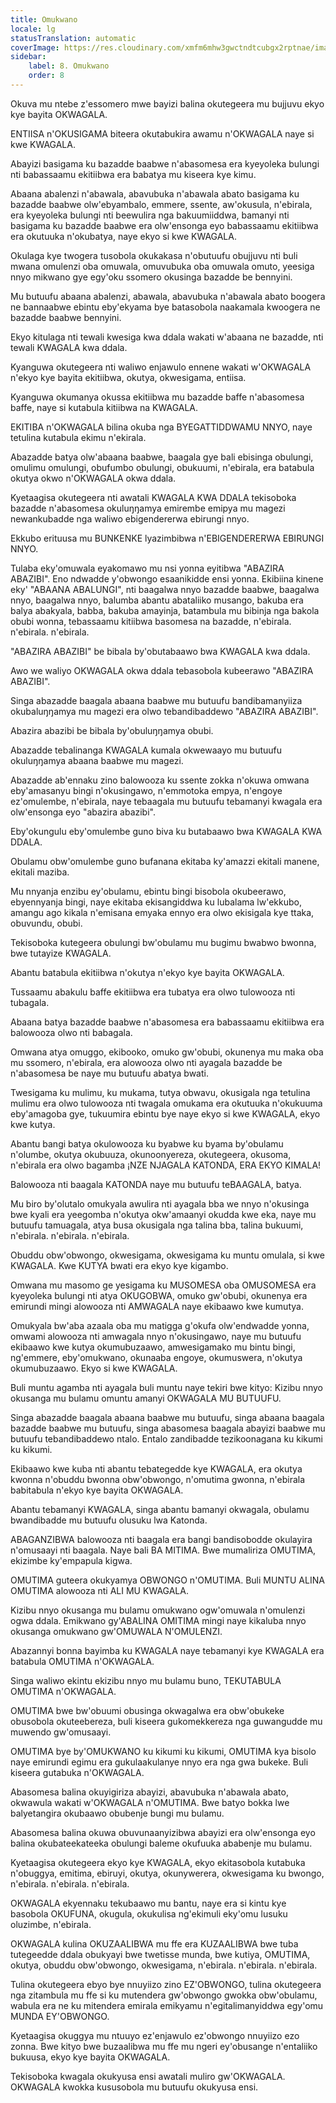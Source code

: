 ```yaml
---
title: Omukwano
locale: lg
statusTranslation: automatic
coverImage: https://res.cloudinary.com/xmfm6mhw3gwctndtcubgx2rptnae/image/upload/v1740337243/small_cover_educacion_fundamental_a051170f1c.webp
sidebar:
    label: 8. Omukwano
    order: 8
---
```

Okuva mu ntebe z'essomero mwe bayizi balina okutegeera mu bujjuvu ekyo kye bayita OKWAGALA.

ENTIISA n'OKUSIGAMA biteera okutabukira awamu n'OKWAGALA naye si kwe KWAGALA.

Abayizi basigama ku bazadde baabwe n'abasomesa era kyeyoleka bulungi nti babassaamu ekitiibwa era babatya mu kiseera kye kimu.

Abaana abalenzi n'abawala, abavubuka n'abawala abato basigama ku bazadde baabwe olw'ebyambalo, emmere, ssente, aw'okusula, n'ebirala, era kyeyoleka bulungi nti beewulira nga bakuumiiddwa, bamanyi nti basigama ku bazadde baabwe era olw'ensonga eyo babassaamu ekitiibwa era okutuuka n'okubatya, naye ekyo si kwe KWAGALA.

Okulaga kye twogera tusobola okukakasa n'obutuufu obujjuvu nti buli mwana omulenzi oba omuwala, omuvubuka oba omuwala omuto, yeesiga nnyo mikwano gye egy'oku ssomero okusinga bazadde be bennyini.

Mu butuufu abaana abalenzi, abawala, abavubuka n'abawala abato boogera ne bannaabwe ebintu eby'ekyama bye batasobola naakamala kwoogera ne bazadde baabwe bennyini.

Ekyo kitulaga nti tewali kwesiga kwa ddala wakati w'abaana ne bazadde, nti tewali KWAGALA kwa ddala.

Kyanguwa okutegeera nti waliwo enjawulo ennene wakati w'OKWAGALA n'ekyo kye bayita ekitiibwa, okutya, okwesigama, entiisa.

Kyanguwa okumanya okussa ekitiibwa mu bazadde baffe n'abasomesa baffe, naye si kutabula kitiibwa na KWAGALA.

EKITIBA n'OKWAGALA bilina okuba nga BYEGATTIDDWAMU NNYO, naye tetulina kutabula ekimu n'ekirala.

Abazadde batya olw'abaana baabwe, baagala gye bali ebisinga obulungi, omulimu omulungi, obufumbo obulungi, obukuumi, n'ebirala, era batabula okutya okwo n'OKWAGALA okwa ddala.

Kyetaagisa okutegeera nti awatali KWAGALA KWA DDALA tekisoboka bazadde n'abasomesa okuluŋŋamya emirembe emipya mu magezi newankubadde nga waliwo ebigendererwa ebirungi nnyo.

Ekkubo erituusa mu BUNKENKE lyazimbibwa n'EBIGENDERERWA EBIRUNGI NNYO.

Tulaba eky'omuwala eyakomawo mu nsi yonna eyitibwa "ABAZIRA ABAZIBI". Eno ndwadde y'obwongo esaanikidde ensi yonna. Ekibiina kinene eky' "ABAANA ABALUNGI", nti baagalwa nnyo bazadde baabwe, baagalwa nnyo, baagalwa nnyo, balumba abantu abataliiko musango, bakuba era balya abakyala, babba, bakuba amayinja, batambula mu bibinja nga bakola obubi wonna, tebassaamu kitiibwa basomesa na bazadde, n'ebirala. n'ebirala. n'ebirala.

"ABAZIRA ABAZIBI" be bibala by'obutabaawo bwa KWAGALA kwa ddala.

Awo we waliyo OKWAGALA okwa ddala tebasobola kubeerawo "ABAZIRA ABAZIBI".

Singa abazadde baagala abaana baabwe mu butuufu bandibamanyiiza okubaluŋŋamya mu magezi era olwo tebandibaddewo "ABAZIRA ABAZIBI".

Abazira abazibi be bibala by'obuluŋŋamya obubi.

Abazadde tebalinanga KWAGALA kumala okwewaayo mu butuufu okuluŋŋamya abaana baabwe mu magezi.

Abazadde ab'ennaku zino balowooza ku ssente zokka n'okuwa omwana eby'amasanyu bingi n'okusingawo, n'emmotoka empya, n'engoye ez'omulembe, n'ebirala, naye tebaagala mu butuufu tebamanyi kwagala era olw'ensonga eyo "abazira abazibi".

Eby'okungulu eby'omulembe guno biva ku butabaawo bwa KWAGALA KWA DDALA.

Obulamu obw'omulembe guno bufanana ekitaba ky'amazzi ekitali manene, ekitali maziba.

Mu nnyanja enzibu ey'obulamu, ebintu bingi bisobola okubeerawo, ebyennyanja bingi, naye ekitaba ekisangiddwa ku lubalama lw'ekkubo, amangu ago kikala n'emisana emyaka ennyo era olwo ekisigala kye ttaka, obuvundu, obubi.

Tekisoboka kutegeera obulungi bw'obulamu mu bugimu bwabwo bwonna, bwe tutayize KWAGALA.

Abantu batabula ekitiibwa n'okutya n'ekyo kye bayita OKWAGALA.

Tussaamu abakulu baffe ekitiibwa era tubatya era olwo tulowooza nti tubagala.

Abaana batya bazadde baabwe n'abasomesa era babassaamu ekitiibwa era balowooza olwo nti babagala.

Omwana atya omuggo, ekibooko, omuko gw'obubi, okunenya mu maka oba mu ssomero, n'ebirala, era alowooza olwo nti ayagala bazadde be n'abasomesa be naye mu butuufu abatya bwati.

Twesigama ku mulimu, ku mukama, tutya obwavu, okusigala nga tetulina mulimu era olwo tulowooza nti twagala omukama era okutuuka n'okukuuma eby'amagoba gye, tukuumira ebintu bye naye ekyo si kwe KWAGALA, ekyo kwe kutya.

Abantu bangi batya okulowooza ku byabwe ku byama by'obulamu n'olumbe, okutya okubuuza, okunoonyereza, okutegeera, okusoma, n'ebirala era olwo bagamba ¡NZE NJAGALA KATONDA, ERA EKYO KIMALA!

Balowooza nti baagala KATONDA naye mu butuufu teBAAGALA, batya.

Mu biro by'olutalo omukyala awulira nti ayagala bba we nnyo n'okusinga bwe kyali era yeegomba n'okutya okw'amaanyi okudda kwe eka, naye mu butuufu tamuagala, atya busa okusigala nga talina bba, talina bukuumi, n'ebirala. n'ebirala. n'ebirala.

Obuddu obw'obwongo, okwesigama, okwesigama ku muntu omulala, si kwe KWAGALA. Kwe KUTYA bwati era ekyo kye kigambo.

Omwana mu masomo ge yesigama ku MUSOMESA oba OMUSOMESA era kyeyoleka bulungi nti atya OKUGOBWA, omuko gw'obubi, okunenya era emirundi mingi alowooza nti AMWAGALA naye ekibaawo kwe kumutya.

Omukyala bw'aba azaala oba mu matigga g'okufa olw'endwadde yonna, omwami alowooza nti amwagala nnyo n'okusingawo, naye mu butuufu ekibaawo kwe kutya okumubuzaawo, amwesigamako mu bintu bingi, ng'emmere, eby'omukwano, okunaaba engoye, okumuswera, n'okutya okumubuzaawo. Ekyo si kwe KWAGALA.

Buli muntu agamba nti ayagala buli muntu naye tekiri bwe kityo: Kizibu nnyo okusanga mu bulamu omuntu amanyi OKWAGALA MU BUTUUFU.

Singa abazadde baagala abaana baabwe mu butuufu, singa abaana baagala bazadde baabwe mu butuufu, singa abasomesa baagala abayizi baabwe mu butuufu tebandibaddewo ntalo. Entalo zandibadde tezikoonagana ku kikumi ku kikumi.

Ekibaawo kwe kuba nti abantu tebategedde kye KWAGALA, era okutya kwonna n'obuddu bwonna obw'obwongo, n'omutima gwonna, n'ebirala babitabula n'ekyo kye bayita OKWAGALA.

Abantu tebamanyi KWAGALA, singa abantu bamanyi okwagala, obulamu bwandibadde mu butuufu olusuku lwa Katonda.

ABAGANZIBWA balowooza nti baagala era bangi bandisobodde okulayira n'omusaayi nti baagala. Naye bali BA MITIMA. Bwe mumaliriza OMUTIMA, ekizimbe ky'empapula kigwa.

OMUTIMA guteera okukyamya OBWONGO n'OMUTIMA. Buli MUNTU ALINA OMUTIMA alowooza nti ALI MU KWAGALA.

Kizibu nnyo okusanga mu bulamu omukwano ogw'omuwala n'omulenzi ogwa ddala. Emikwano gy'ABALINA OMITIMA mingi naye kikaluba nnyo okusanga omukwano gw'OMUWALA N'OMULENZI.

Abazannyi bonna bayimba ku KWAGALA naye tebamanyi kye KWAGALA era batabula OMUTIMA n'OKWAGALA.

Singa waliwo ekintu ekizibu nnyo mu bulamu buno, TEKUTABULA OMUTIMA n'OKWAGALA.

OMUTIMA bwe bw'obuumi obusinga okwagalwa era obw'obukeke obusobola okuteebereza, buli kiseera gukomekkereza nga guwangudde mu muwendo gw'omusaayi.

OMUTIMA bye by'OMUKWANO ku kikumi ku kikumi, OMUTIMA kya bisolo naye emirundi egimu era gukulaakulanye nnyo era nga gwa bukeke. Buli kiseera gutabuka n'OKWAGALA.

Abasomesa balina okuyigiriza abayizi, abavubuka n'abawala abato, okwawula wakati w'OKWAGALA n'OMUTIMA. Bwe batyo bokka lwe balyetangira okubaawo obubenje bungi mu bulamu.

Abasomesa balina okuwa obuvunaanyizibwa abayizi era olw'ensonga eyo balina okubateekateeka obulungi baleme okufuuka ababenje mu bulamu.

Kyetaagisa okutegeera ekyo kye KWAGALA, ekyo ekitasobola kutabuka n'obuggya, emitima, ebiruyi, okutya, okunywerera, okwesigama ku bwongo, n'ebirala. n'ebirala. n'ebirala.

OKWAGALA ekyennaku tekubaawo mu bantu, naye era si kintu kye basobola OKUFUNA, okugula, okukulisa ng'ekimuli eky'omu lusuku oluzimbe, n'ebirala.

OKWAGALA kulina OKUZAALIBWA mu ffe era KUZAALIBWA bwe tuba tutegeedde ddala obukyayi bwe twetisse munda, bwe kutiya, OMUTIMA, okutya, obuddu obw'obwongo, okwesigama, n'ebirala. n'ebirala. n'ebirala.

Tulina okutegeera ebyo bye nnuyiizo zino EZ'OBWONGO, tulina okutegeera nga zitambula mu ffe si ku mutendera gw'obwongo gwokka obw'obulamu, wabula era ne ku mitendera emirala emikyamu n'egitalimanyiddwa egy'omu MUNDA EY'OBWONGO.

Kyetaagisa okuggya mu ntuuyo ez'enjawulo ez'obwongo nnuyiizo ezo zonna. Bwe kityo bwe buzaalibwa mu ffe mu ngeri ey'obusange n'entaliiko bukuusa, ekyo kye bayita OKWAGALA.

Tekisoboka kwagala okukyusa ensi awatali muliro gw'OKWAGALA. OKWAGALA kwokka kususobola mu butuufu okukyusa ensi.

